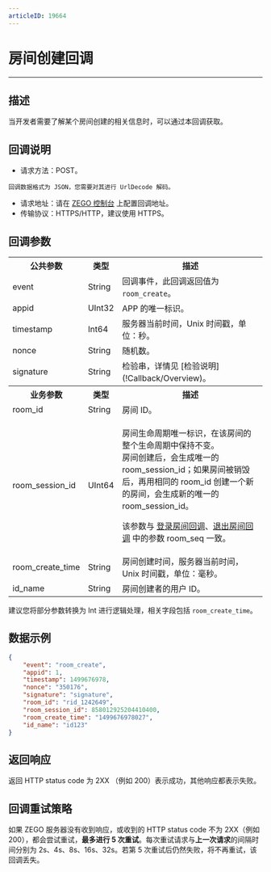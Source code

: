 ```yaml
---
articleID: 19664
---
```



# 房间创建回调

- - -

## 描述

当开发者需要了解某个房间创建的相关信息时，可以通过本回调获取。


## 回调说明

- 请求方法：POST。

<Note title="说明">


    回调数据格式为 JSON，您需要对其进行 UrlDecode 解码。
    
</Note>




- 请求地址：请在 [ZEGO 控制台](https://console.zego.im/) 上配置回调地址。
- 传输协议：HTTPS/HTTP，建议使用 HTTPS。



## 回调参数

<table>
  
<tbody><tr>
<th>公共参数</th>
<th>类型</th>
<th>描述</th>
</tr>
<tr>
<td>event</td>
<td>String</td>
<td>回调事件，此回调返回值为 <code>room_create</code>。</td>
</tr>
<tr>
<td>appid</td>
<td>UInt32</td>
<td>APP 的唯一标识。</td>
</tr>
<tr>
<td>timestamp</td>
<td>Int64</td>
<td>服务器当前时间，Unix 时间戳，单位：秒。</td>
</tr>
<tr>
<td>nonce</td>
<td>String</td>
<td>随机数。</td>
</tr>
<tr>
<td>signature</td>
<td>String</td>
<td>检验串，详情见 [检验说明](!Callback/Overview)。</td>
</tr>
<tr>
<th>业务参数</th>
<th>类型</th>
<th>描述</th>
</tr>
<tr>
<td>room_id</td>
<td>String</td>
<td>房间 ID。</td>
</tr>
<tr>
<td>room_session_id</td>
<td>UInt64</td>
<td><p>房间生命周期唯一标识，在该房间的整个生命周期中保持不变。<br />房间创建后，会生成唯一的 room_session_id；如果房间被销毁后，再用相同的 room_id 创建一个新的房间，会生成新的唯一的 room_session_id。</p>
<p>该参数与 <a href="!Callback/Loginroom_callback">登录房间回调</a>、<a href="!Callback/Logoutroom_callback">退出房间回调</a> 中的参数 room_seq 一致。</p></td>
</tr>
<tr>
<td>room_create_time</td>
<td>String</td>
<td>房间创建时间，服务器当前时间，Unix 时间戳，单位：毫秒。</td>
</tr>
<tr>
<td>id_name</td>
<td>String</td>
<td>房间创建者的用户 ID。</td>
</tr>
</tbody></table>

<Note title="说明">


建议您将部分参数转换为 Int 进行逻辑处理，相关字段包括 `room_create_time`。

</Note>




## 数据示例

```json
{
    "event": "room_create",
    "appid": 1,
    "timestamp": 1499676978,
    "nonce": "350176",
    "signature": "signature",
    "room_id": "rid_1242649",
    "room_session_id": 858012925204410400,
    "room_create_time": "1499676978027",
    "id_name": "id123"
}
```

## 返回响应

返回 HTTP status code 为 2XX （例如 200）表示成功，其他响应都表示失败。


## 回调重试策略

如果 ZEGO 服务器没有收到响应，或收到的 HTTP status code 不为 2XX（例如 200），都会尝试重试，**最多进行 5 次重试**。每次重试请求与**上一次请求**的间隔时间分别为 2s、4s、8s、16s、32s。若第 5 次重试后仍然失败，将不再重试，该回调丢失。
